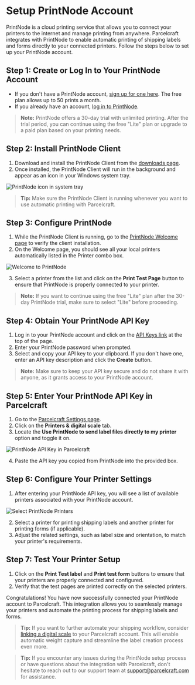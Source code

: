# Setup PrintNode Account

PrintNode is a cloud printing service that allows you to connect your printers to the internet and manage printing from anywhere. Parcelcraft integrates with PrintNode to enable automatic printing of shipping labels and forms directly to your connected printers. Follow the steps below to set up your PrintNode account.

## Step 1: Create or Log In to Your PrintNode Account

- If you don't have a PrintNode account, [sign up for one here](https://api.printnode.com/app/login/register). The free plan allows up to 50 prints a month.
- If you already have an account, [log in to PrintNode](https://api.printnode.com/app/login).

> **Note:** PrintNode offers a 30-day trial with unlimited printing. After the trial period, you can continue using the free "Lite" plan or upgrade to a paid plan based on your printing needs.

## Step 2: Install PrintNode Client

1. Download and install the PrintNode Client from the [downloads page](https://api.printnode.com/app/downloads).
2. Once installed, the PrintNode Client will run in the background and appear as an icon in your Windows system tray.

![PrintNode icon in system tray](./../../public/images/printnode-icon-tray.png)

> **Tip:** Make sure the PrintNode Client is running whenever you want to use automatic printing with Parcelcraft.

## Step 3: Configure PrintNode

1. While the PrintNode Client is running, go to the [PrintNode Welcome page](https://api.printnode.com/app/welcome) to verify the client installation.
2. On the Welcome page, you should see all your local printers automatically listed in the Printer combo box.

![Welcome to PrintNode](./../../public/images/welcome-to-printnode.png)

3. Select a printer from the list and click on the **Print Test Page** button to ensure that PrintNode is properly connected to your printer.

> **Note:** If you want to continue using the free "Lite" plan after the 30-day PrintNode trial, make sure to select "Lite" before proceeding.

## Step 4: Obtain Your PrintNode API Key

1. Log in to your PrintNode account and click on the [API Keys link](https://api.printnode.com/app/apikeys) at the top of the page.
2. Enter your PrintNode password when prompted.
3. Select and copy your API key to your clipboard. If you don't have one, enter an API key description and click the **Create** button.

> **Note:** Make sure to keep your API key secure and do not share it with anyone, as it grants access to your PrintNode account.

## Step 5: Enter Your PrintNode API Key in Parcelcraft

1. Go to the [Parcelcraft Settings page](https://dashboard.stripe.com/settings/apps/com.productivity.parcelcraft).
2. Click on the **Printers & digital scale** tab.
3. Locate the **Use PrintNode to send label files directly to my printer** option and toggle it on.

![PrintNode API Key in Parcelcraft](./../../public/images/printnode-api-key-in-parcelcraft.png)

4. Paste the API key you copied from PrintNode into the provided box.

## Step 6: Configure Your Printer Settings

1. After entering your PrintNode API key, you will see a list of available printers associated with your PrintNode account.

![Select PrintNode Printers](./../../public/images/printnode-select-printers.png)

2. Select a printer for printing shipping labels and another printer for printing forms (if applicable).
3. Adjust the related settings, such as label size and orientation, to match your printer's requirements.

## Step 7: Test Your Printer Setup

1. Click on the **Print Test label** and **Print test form** buttons to ensure that your printers are properly connected and configured.
2. Verify that the test pages are printed correctly on the selected printers.

Congratulations! You have now successfully connected your PrintNode account to Parcelcraft. This integration allows you to seamlessly manage your printers and automate the printing process for shipping labels and forms.

> **Tip:** If you want to further automate your shipping workflow, consider [linking a digital scale](/additional-automation/setup-a-digital-scale) to your Parcelcraft account. This will enable automatic weight capture and streamline the label creation process even more.

> **Tip:** If you encounter any issues during the PrintNode setup process or have questions about the integration with Parcelcraft, don't hesitate to reach out to our support team at [support@parcelcraft.com](mailto:support@parcelcraft.com) for assistance.
